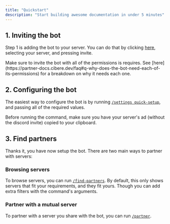 ```yaml
---
title: "Quickstart"
description: "Start building awesome documentation in under 5 minutes"
---
```


## 1. Inviting the bot

Step 1 is adding the bot to your server. You can do that by clicking [here](https://discord.com/api/oauth2/authorize?client_id=1129577805726875658&permissions=18481&scope=bot%20applications.commands), selecting your server, and pressing invite.

<Note>
  Make sure to invite the bot with all of the permissions is requires. See
  [here](https://partner-docs.cibere.dev/faq#q-why-does-the-bot-need-each-of-its-permissions)
  for a breakdown on why it needs each one.
</Note>

## 2. Configuring the bot

The easiest way to configure the bot is by running [`/settings quick-setup`](/commands/settings/quick-setup), and passing all of the required values.

<Note>
  Before running the command, make sure you have your server's ad (without the
  discord invite) copied to your clipboard.
</Note>

## 3. Find partners

Thanks it, you have now setup the bot. There are two main ways to partner with servers:

### Browsing servers

To browse servers, you can run [`/find-partners`](commands/find-partners). By default, this only shows servers that fit your requirements, and they fit yours. Though you can add extra filters with the command's arguments.

### Partner with a mutual server

To partner with a server you share with the bot, you can run [`/partner`](commands/partner).

